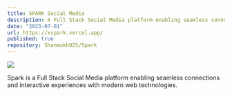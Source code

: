 ```yaml
---
title: SPARK Social Media
description: A Full Stack Social Media platform enabling seamless connections and interactive experiences with modern web technologies.
date: "2023-07-01"
url: https://xspark.vercel.app/
published: true
repository: Shanmukh025/Spark
---
```



[![](https://shanmukh25.vercel.app/_next/image?url=https%3A%2F%2Fimgur.com%2Fae1LOyl.gif&w=640&q=75)](https://shanmukh25.vercel.app/)

Spark is a Full Stack Social Media platform enabling seamless connections and interactive experiences with modern web technologies.
